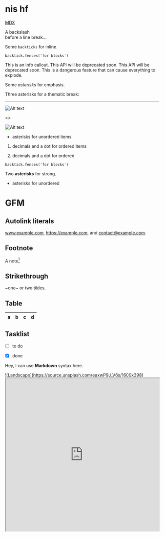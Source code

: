 # nis hf 

[MDX](https://mdxjs.com "title")

A backslash\
before a line break…

Some `backticks` for inline.

```tsx
backtick.fences('for blocks')
```

<Callout type="info">
  This is an info callout.
</Callout>

<Callout type="warning" emoji="⚠️">
  This API will be deprecated soon.
</Callout>

<Callout type="warning" emoji="⚠️">
  This API will be deprecated soon.
</Callout>

<Callout type="error" emoji="️🚫">
  This is a dangerous feature that can cause everything to explode.
</Callout>

Some *asterisks* for emphasis.

Three asterisks for a thematic break:

***

![Alt text](/logo.png "title")

<>
  <p><img src="/logo.png" alt="Alt text" title="title" /></p>
</>

* asterisks for unordered items

1. decimals and a dot for ordered items
	
1. decimals and a dot for ordered

```tsx
backtick.fences('for blocks')
```

Two **asterisks** for strong.
* asterisks for unordered

# GFM

## Autolink literals

www.example.com, https://example.com, and contact@example.com.

## Footnote

A note[^1]

[^1]: Big note.

## Strikethrough

~one~ or ~~two~~ tildes.

## Table

| a | b  |  c |  d  |
| - | :- | -: | :-: |

## Tasklist

* [ ] to do
* [x] done

 

<Bleed>Hey, I can use **Markdown** syntax here.</Bleed>
 
<Bleed full>
  ![Landscape](https://source.unsplash.com/eaxwP9J_V6s/1600x398)
</Bleed>
 
<Bleed full>
  <iframe
    src="https://codesandbox.io/embed/swr-states-4une7"
    width="100%"
    height="500px"
    title="SWR-States"
  />
</Bleed>

<Bleed>
  <div className="bg-white dark:bg-neutral-800 px-16 py-10 text-center border">
    _There is nothing to writing. All you do is sit down at a typewriter and **bleed**._
    — Ernest Hemingway
  </div>
</Bleed>

## Hello MDX
 
 
  const [count, setCount] = useState(0)
  return (
    <button onClick={() => setCount(count + 1)}>
      {children}
      {count}
    </button>
  )
}
 
<Counter>**Clicks**: </Counter>

```js
console.log('hello, world')
```

```js {1,4-5} filename="lalal.js"
import { useState } from 'react'
 
function Counter() {
  const [count, setCount] = useState(0)
  return <button onClick={() => setCount(count + 1)}>{count}</button>
}
```

